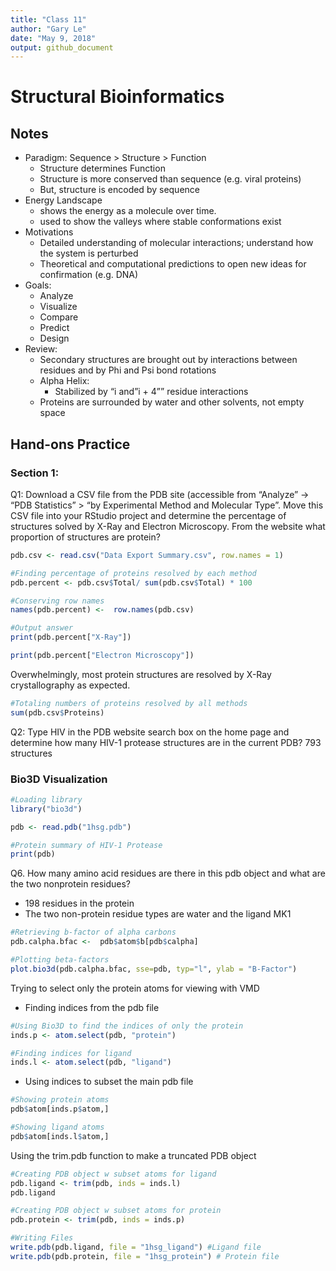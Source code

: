 ```yaml
---
title: "Class 11"
author: "Gary Le"
date: "May 9, 2018"
output: github_document
---
```


# Structural Bioinformatics

## Notes

* Paradigm: Sequence > Structure > Function
    + Structure determines Function
    + Structure is more conserved than sequence (e.g. viral proteins)
    + But, structure is encoded by sequence

* Energy Landscape
    + shows the energy as a molecule over time.
    + used to show the valleys where stable conformations exist
  
* Motivations
    + Detailed understanding of molecular interactions; understand how the system is perturbed
    + Theoretical and computational predictions to open new ideas for confirmation (e.g. DNA)
  
* Goals:
    + Analyze
    + Visualize
    + Compare
    + Predict
    + Design
    
* Review:
    + Secondary structures are brought out by interactions between residues and by Phi and Psi bond rotations
    + Alpha Helix:
        + Stabilized by "i and "i + 4"" residue interactions 
    + Proteins are surrounded by water and other solvents, not empty space
    
## Hand-ons Practice

### Section 1:

Q1: Download a CSV file from the PDB site (accessible from “Analyze” -> “PDB Statistics” >
“by Experimental Method and Molecular Type”. Move this CSV file into your RStudio project
and determine the percentage of structures solved by X-Ray and Electron Microscopy. From
the website what proportion of structures are protein?

```r
pdb.csv <- read.csv("Data Export Summary.csv", row.names = 1)

#Finding percentage of proteins resolved by each method
pdb.percent <- pdb.csv$Total/ sum(pdb.csv$Total) * 100

#Conserving row names
names(pdb.percent) <-  row.names(pdb.csv)

#Output answer
print(pdb.percent["X-Ray"])

print(pdb.percent["Electron Microscopy"])

```
Overwhelmingly, most protein structures are resolved by X-Ray crystallography as expected.

```r
#Totaling numbers of proteins resolved by all methods
sum(pdb.csv$Proteins)
```


Q2: Type HIV in the PDB website search box on the home page and determine how many
HIV-1 protease structures are in the current PDB?
793 structures

### Bio3D Visualization

```r
#Loading library
library("bio3d")
```

```r
pdb <- read.pdb("1hsg.pdb")

#Protein summary of HIV-1 Protease
print(pdb)
```
Q6. How many amino acid residues are there in this pdb object and what are the two nonprotein
residues?

* 198 residues in the protein
* The two non-protein residue types are water and the ligand MK1

```r
#Retrieving b-factor of alpha carbons
pdb.calpha.bfac <-  pdb$atom$b[pdb$calpha]

#Plotting beta-factors
plot.bio3d(pdb.calpha.bfac, sse=pdb, typ="l", ylab = "B-Factor")

```

Trying to select only the protein atoms for viewing with VMD

* Finding indices from the pdb file
```r
#Using Bio3D to find the indices of only the protein
inds.p <- atom.select(pdb, "protein")

#Finding indices for ligand
inds.l <- atom.select(pdb, "ligand")
```

* Using indices to subset the main pdb file
```r
#Showing protein atoms
pdb$atom[inds.p$atom,]
```

```r
#Showing ligand atoms
pdb$atom[inds.l$atom,]
```

Using the trim.pdb function to make a truncated PDB object
```r
#Creating PDB object w subset atoms for ligand
pdb.ligand <- trim(pdb, inds = inds.l)
pdb.ligand

#Creating PDB object w subset atoms for protein
pdb.protein <- trim(pdb, inds = inds.p)

#Writing Files
write.pdb(pdb.ligand, file = "1hsg_ligand") #Ligand file
write.pdb(pdb.protein, file = "1hsg_protein") # Protein file
```